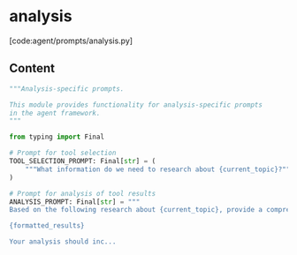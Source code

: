 # analysis

[code:agent/prompts/analysis.py]

## Content

```python
"""Analysis-specific prompts.

This module provides functionality for analysis-specific prompts
in the agent framework.
"""

from typing import Final

# Prompt for tool selection
TOOL_SELECTION_PROMPT: Final[str] = (
    """What information do we need to research about {current_topic}?"""
)

# Prompt for analysis of tool results
ANALYSIS_PROMPT: Final[str] = """
Based on the following research about {current_topic}, provide a comprehensive analysis:

{formatted_results}

Your analysis should inc...
```
